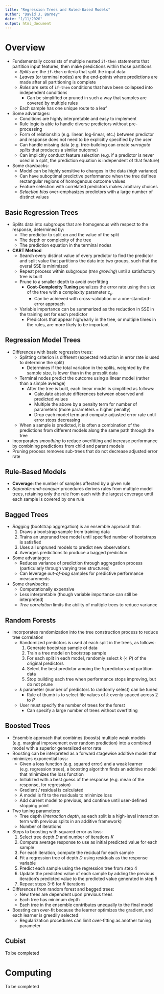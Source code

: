 ```yaml
---
title: "Regression Trees and Ruled-Based Models"
author: "David J. Barney"
date: "1/11/2020"
output: html_document
---
```


# Overview
* Fundamentally cconsists of multiple nested `if-then` statements that partition input features, then make predictions within those partitions
  + *Splits* are the `if-then` criteria that split the input data
  + *Leaves* (or terminal nodes) are the end-points where predictions are made after all partitioning is complete
  + *Rules* are sets of `if-then` conditions that have been collapsed into independent conditions
    + Can be simplified or pruned in such a way that samples are covered by multiple rules
  + Each sample has one unique route to a leaf
* Some advantages:
  + Conditions are highly interpretable and easy to implement
  + Rule logic is able to handle diverse predictors without pre-processing
  + Form of relationship (e.g. linear, log-linear, etc.) between predictor and response does not need to be explicitly specified by the user
  + Can handle missing data (e.g. tree-building can create *surrogate splits* that produces a similar outcome)
  + Can implicitly conduct feature selection (e.g. if a predictor is never used in a split, the prediction equation is independent of that feature)
* Some drawbacks:
  + Model can be highly sensitive to changes in the data (high variance)
  + Can have suboptimal predictive performance when the tree defines rectangular regions of homogenous outcome values
  + Feature selection with correlated predictors makes arbitrary choices
  + *Selection bias* over-emphasizes predictors with a large number of distinct values

## Basic Regression Trees
* Splits data into subgroups that are homogenous with respect to the response, determined by:
  + The predictor to split on and the value of the split
  + The depth or complexity of the tree
  + The prediction equation in the terminal nodes
* **CART Method** 
  + Search every distinct value of every predictor to find the predictor and split value that partitions the data into two groups, such that the overal SSE is minimized
  + Repeat process within subgroups (*tree growing*) until a satisfactory tree is built
  + Prune to a smaller depth to avoid overfitting
    + **Cost-Complexity Tuning** penalizes the error rate using the size of the tree with a complexity parameter *c~p~*
      + Can be achieved with cross-validation or a one-standard-error approach
  + Variable importance can be summarized as the reduction in SSE in the training set for each predictor
    + Predictors that appear high/early in the tree, or multiple times in the rules, are more likely to be important

## Regression Model Trees
* Differences with basic regression trees:
  + Splitting criterion is different (expected reduction in error rate is used to determine the split)
    + Determines if the total variation in the splits, weighted by the sample size, is lower than in the presplit data
  + Terminal nodes predict the outcome using a linear model (rather than a simple average)
    + After the tree is built, each linear model is simplified as follows:
      + Calculate absolute differences between observed and predicted values
      + Multiple the above by a penalty term for number of parameters (more parameters = higher penalty)
      + Drop each model term and compute adjusted error rate until error stops decreasing
  + When a sample is predicted, it is often a combination of the predictions from different models along the same path through the tree
* Incorporates *smoothing* to reduce overfitting and increase performance by combining predictions from child and parent models
* Pruning process removes sub-trees that do not decrease adjusted error rate

## Rule-Based Models
* **Coverage**: the number of samples affected by a given rule
* *Separate-and-conquer* procedures derives rules from multiple model trees, retaining only the rule from each with the largest coverage until each sample is covered by one rule

## Bagged Trees
* *Bagging* (bootstrap aggregation) is an ensemble approach that: 
  1. Draws a bootstrap sample from training data
  2. Trains an unpruned tree model until specified number of bootstraps is satisfied
  3. Uses all unpruned models to predict new observations
  4. Averages predictions to produce a bagged prediction
* Some advantages:
  + Reduces variance of prediction through aggregation process (particularly through varying tree structures)
  + Can leverage *out-of-bag* samples for predictive performance measurements
* Some drawbacks:
  + Computationally expensive
  + Less interpretable (though variable importance can still be interpreted)
  + *Tree correlation* limits the ability of multiple trees to reduce variance

## Random Forests
* Incorporates randomization into the tree construction process to reduce tree correlation
  + Randomized predictors is used at each split in the trees, as follows:
    1. Generate bootstrap sample of data
    2. Train a tree model on bootstrap sample
    3. For each split in each model, randomly select *k* (< *P*) of the original predictors
    4. Select the best predictor amoing the *k* predictors and partition data
    5. Stop building each tree when performance stops improving, but do not prune
  + *k* parameter (number of predictors to randomly select) can be tuned
    + Rule of thumb is to select file values of *k* evenly spaced across 2 to *P*
  + User must specify the number of trees for the forest
    + Can specify a large number of trees without overfitting

## Boosted Trees
* Ensemble approach that combines (boosts) multiple weak models (e.g. marginal improvement over random prediction) into a combined model with a superior generalized error rate
* Boosting can be interpreted as a forward stagewise additive model that minimizes exponential loss:
  + Given a loss function (e.g. squared error) and a weak learner (e.g. regression trees), a boosting algorithm finds an additive model that minimizes the loss function
  + Initialized with a best guess of the response (e.g. mean of the response, for regression)
  + Gradient / residual is calculated
  + A model is fit to the residuals to minimize loss
  + Add current model to previous, and continue until user-defined stopping point
* Two tuning parameters:
  + Tree depth (*interaction depth*, as each split is a high-level interaction term with previous splits in an additive framework)
  + Number of iterations
* Steps to boosting with squared error as loss:
  1. Select tree depth *D* and number of iterations *K*
  2. Compute average response to use as initial predicted value for each sample
  3. For each iteration, compute the residual for each sample
  4. Fit a regression tree of depth *D* using residuals as the response variable
  5. Predict each sample using the regression tree from step 4
  6. Update the predicted value of each sample by adding the previous iteration's predicted value to the predicted value generated in step 5
  7. Repeat steps 3-6 for *K* iterations
* Differences from random forest and bagged trees:
  + New trees are dependent upon previous trees
  + Each tree has minimum depth
  + Each tree in the ensemble contributes unequally to the final model
* Boosting can over-fit because the learner optimizes the gradient, and each learner is greedily selected
  + Regularization procedures can limit over-fitting as another tuning parameter

## Cubist
To be completed

# Computing
To be completed


